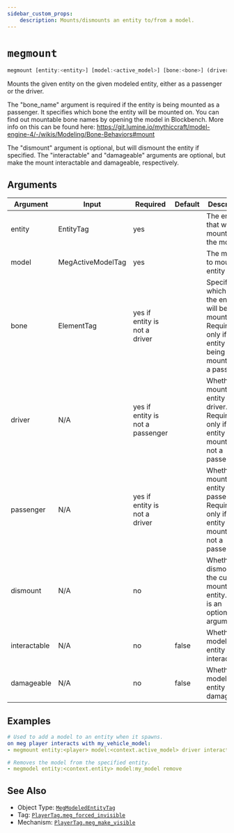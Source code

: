 ```yaml
---
sidebar_custom_props:
    description: Mounts/dismounts an entity to/from a model.
---
```


# `megmount`

```js
megmount [entity:<entity>] [model:<active_model>] [bone:<bone>] (driver) (passenger) (dismount) (interactable) (damageable)
```

Mounts the given entity on the given modeled entity, either as a passenger or the driver.

The "bone_name" argument is required if the entity is being mounted as a passenger. It specifies which bone the entity will be mounted on.
You can find out mountable bone names by opening the model in Blockbench. More info on this can be found here: https://git.lumine.io/mythiccraft/model-engine-4/-/wikis/Modeling/Bone-Behaviors#mount

The "dismount" argument is optional, but will dismount the entity if specified.
The "interactable" and "damageable" arguments are optional, but make the mount interactable and damageable, respectively.

## Arguments

| Argument     | Input             | Required                         | Default | Description                                                                                                      |
| ------------ | ----------------- | -------------------------------- | ------- | ---------------------------------------------------------------------------------------------------------------- |
| entity       | EntityTag         | yes                              |         | The entity that will be mounted on the model.                                                                    |
| model        | MegActiveModelTag | yes                              |         | The model to mount the entity to.                                                                                |
| bone         | ElementTag        | yes if entity is not a driver    |         | Specifies which bone the entity will be mounted on. Required only if the entity is being mounted as a passenger. |
| driver       | N/A               | yes if entity is not a passenger |         | Whether to mount this entity as a driver. Required only if the entity being mounted is not a passenger.          |
| passenger    | N/A               | yes if entity is not a driver    |         | Whether to mount this entity as a passenger. Required only if the entity being mounted is not a passenger.       |
| dismount     | N/A               | no                               |         | Whether to dismount the current mounted entity. This is an optional argument.                                    |
| interactable | N/A               | no                               | false   | Whether this modeled entity is interactable.                                                                     |
| damageable   | N/A               | no                               | false   | Whether this modeled entity is damageable.                                                                       |

## Examples

```yml
# Used to add a model to an entity when it spawns.
on meg player interacts with my_vehicle_model:
- megmount entity:<player> model:<context.active_model> driver interactable
```

```yml
# Removes the model from the specified entity.
- megmodel entity:<context.entity> model:my_model remove
```

## See Also

- Object Type: <a href="/megizen-docs/objecttype/MegModeledEntityTag"> `MegModeledEntityTag`</a>
- Tag: <a href="/megizen-docs/tags/#tag-playertagmeg_forced_invisible"> `PlayerTag.meg_forced_invisible`</a>
- Mechanism: <a href="/megizen-docs/tags/#tag-playertagmeg_make_visible"> `PlayerTag.meg_make_visible`</a>
